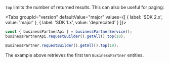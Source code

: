 
`top` limits the number of returned results.
This can also be useful for paging:

<Tabs groupId="version" defaultValue="major" values={[ { label: 'SDK 2.x', value: 'major' }, { label: 'SDK 1.x', value: 'deprecated' } ]}>
<TabItem value="major">

```ts
const { businessPartnerApi } = businessPartnerService();
businessPartnerApi.requestBuilder().getAll().top(10);
```

</TabItem>
<TabItem value="deprecated">

```ts
BusinessPartner.requestBuilder().getAll().top(10);
```

</TabItem>
</Tabs>

The example above retrieves the first ten `BusinessPartner` entities.
